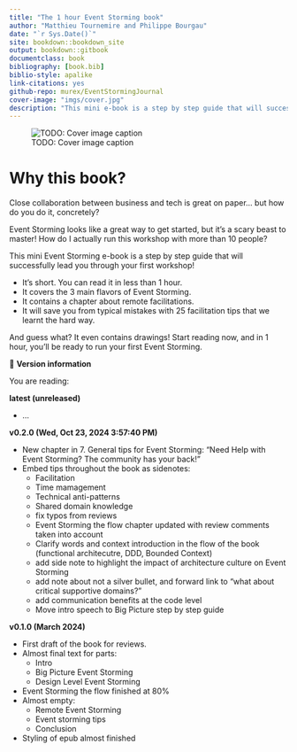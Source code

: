 ```yaml
--- 
title: "The 1 hour Event Storming book"
author: "Matthieu Tournemire and Philippe Bourgau"
date: "`r Sys.Date()`"
site: bookdown::bookdown_site
output: bookdown::gitbook
documentclass: book  
bibliography: [book.bib]
biblio-style: apalike
link-citations: yes
github-repo: murex/EventStormingJournal
cover-image: "imgs/cover.jpg"
description: "This mini e-book is a step by step guide that will successfully lead you through your first Event Storming!"
---
```

![TODO: Cover image caption](./imgs/cover.jpg)

# Why this book? {-}

Close collaboration between business and tech is great on paper... but how do you do it, concretely?

Event Storming looks like a great way to get started, but it's a scary beast to master! How do I actually run this workshop with more than 10 people?

This mini Event Storming e-book is a step by step guide that will successfully lead you through your first workshop!

* It's short. You can read it in less than 1 hour.
* It covers the 3 main flavors of Event Storming.
* It contains a chapter about remote facilitations.
* It will save you from typical mistakes with 25 facilitation tips that we learnt the hard way.

And guess what? It even contains drawings! Start reading now, and in 1 hour, you'll be ready to run your first Event Storming.

::: {.sidenote data-latex=""}
📝 **Version information**

You are reading:

**latest (unreleased)**

- ...

**v0.2.0 (Wed, Oct 23, 2024  3:57:40 PM)**

- New chapter in 7. General tips for Event Storming: "Need Help with Event Storming? The community has your back!"
- Embed tips throughout the book as sidenotes:
  - Facilitation
  - Time mamagement
  - Technical anti-patterns
  - Shared domain knowledge
  - fix typos from reviews
  - Event Storming the flow chapter updated with review comments taken into account
  - Clarify words and context introduction in the flow of the book (functional architecutre, DDD, Bounded Context)
  - add side note to highlight the impact of architecture culture on Event Storming
  - add note about not a silver bullet, and forward link to "what about critical supportive domains?"
  - add communication benefits at the code level
  - Move intro speech to Big Picture step by step guide 

**v0.1.0 (March 2024)**

- First draft of the book for reviews.
- Almost final text for parts:
  - Intro
  - Big Picture Event Storming
  - Design Level Event Storming
- Event Storming the flow finished at 80%
- Almost empty:
  - Remote Event Storming
  - Event storming tips
  - Conclusion
- Styling of epub almost finished
:::